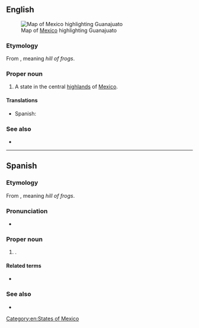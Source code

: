 ==English==
[[File:Mexico map, MX-GUA.svg|thumb|Map of [[Mexico]] highlighting Guanajuato]]

===Etymology===
From {{der|en|pua|Quanax Huato}}, meaning ''hill of frogs''.

===Proper noun===
{{en-proper noun}}

# A state in the central [[highlands]] of [[Mexico]].

====Translations====
{{trans-top|state of Mexico}}
* Spanish: {{t+|es|Guanajuato|m}}
{{trans-mid}}
{{trans-bottom}}

===See also===
* {{pedialite}}

[[Category:en:States of Mexico]]

----

==Spanish==

===Etymology===
From {{der|es|pua|Quanax Huato}}, meaning ''hill of frogs''.

===Pronunciation===
* {{es-IPA}}

===Proper noun===
{{es-proper noun|m}}

# {{place|es|state|c/Mexico}}.

====Related terms====
* {{l|es|guanajuatense}}

===See also===
* {{pedialite|lang=es}}